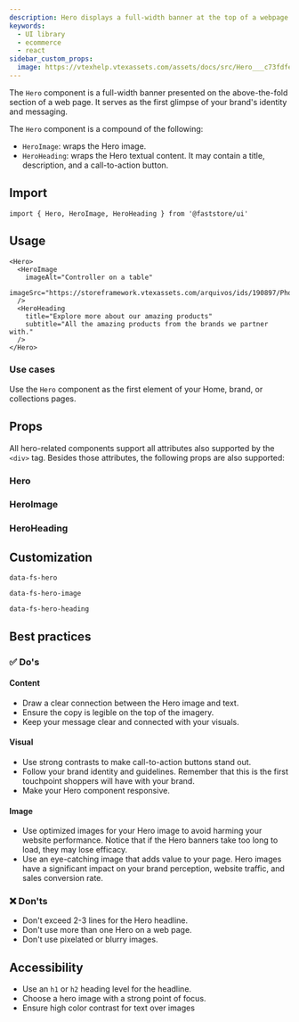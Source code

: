```yaml
---
description: Hero displays a full-width banner at the top of a webpage.
keywords:
  - UI library
  - ecommerce
  - react
sidebar_custom_props:
  image: https://vtexhelp.vtexassets.com/assets/docs/src/Hero___c73fdfe80ce87c2ccc4701c07e9d5398.png
---
```



The `Hero` component is a full-width banner presented on the above-the-fold section of a web page. It serves as the first glimpse of your brand's identity and messaging.

The `Hero` component is a compound of the following:

- `HeroImage`: wraps the Hero image.
- `HeroHeading`: wraps the Hero textual content. It may contain a title, description, and a call-to-action button.

## Import

```tsx
import { Hero, HeroImage, HeroHeading } from '@faststore/ui'
```

## Usage

```tsx live
<Hero>
  <HeroImage
    imageAlt="Controller on a table"
    imageSrc="https://storeframework.vtexassets.com/arquivos/ids/190897/Photo.jpg"
  />
  <HeroHeading
    title="Explore more about our amazing products"
    subtitle="All the amazing products from the brands we partner with."
  />
</Hero>
```

### Use cases

Use the `Hero` component as the first element of your Home, brand, or collections pages.

## Props

All hero-related components support all attributes also supported by the `<div>` tag. Besides those attributes, the following props are also supported:

### Hero

<PropsSection name="Hero" />

### HeroImage

<PropsSection name="HeroImage" />

### HeroHeading

<PropsSection name="HeroHeading" />

## Customization

`data-fs-hero`

`data-fs-hero-image`

`data-fs-hero-heading`

## Best practices

### ✅ Do's

#### Content

- Draw a clear connection between the Hero image and text.
- Ensure the copy is legible on the top of the imagery.
- Keep your message clear and connected with your visuals.

#### Visual

- Use strong contrasts to make call-to-action buttons stand out.
- Follow your brand identity and guidelines. Remember that this is the first touchpoint shoppers will have with your brand.
- Make your Hero component responsive.

#### Image

- Use optimized images for your Hero image to avoid harming your website performance. Notice that if the Hero banners take too long to load, they may lose efficacy.
- Use an eye-catching image that adds value to your page. Hero images have a significant impact on your brand perception, website traffic, and sales conversion rate.

### ❌ Don'ts

- Don't exceed 2-3 lines for the Hero headline.
- Don't use more than one Hero on a web page.
- Don't use pixelated or blurry images.

## Accessibility

- Use an `h1` or `h2` heading level for the headline.
- Choose a hero image with a strong point of focus.
- Ensure high color contrast for text over images
